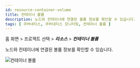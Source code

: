 ```yaml
---
id: resource-container-volume
title: 컨테이너 볼륨
description: 노드와 컨테이너에 연결된 볼륨 정보를 확인할 수 있습니다.
tags: [ 쿠버네티스, 쿠버네티스 모니터링, 컨테이너 볼륨 ]
---
```


홈 화면 > 프로젝트 선택 > ***리소스*** > ***컨테이너 볼륨***

노드와 컨테이너에 연결된 볼륨 정보를 확인할 수 있습니다.

![컨테이너 볼륨](https://img.whatap.io/media/images/whatap_kubernetes_resource_container_volume.png)